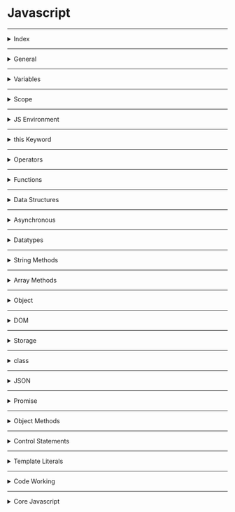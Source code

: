 # Javascript

---

<details>
<summary>Index</summary>

### Index

- General
- variables  
- Scope
- JS Environment
- this Keyword
- Operators
- Functions
- Data Structures
- Asynchronous
- Datatypes
- String Methods
- Array Methods
- Object
- DOM
- Storage
- Class
- JSON
- Promise
- Object Methods
- Control Statements
- Template Literals
- Code Working

</details>

---

<details>
<summary>General</summary>

### General

##### What is **Javascript**?  
__JavaScript__ is a scripting language for web pages.  
we can also use Javascript on server-side as __Node JS__.

we can create Dynamic Webpages by combining HTML with Javascript.

##### Javascript Advantages
  - Server interaction is less.
  - Immediate response to the users.

##### **Dynamically Typed** language?
Yes, JavaScript is a dynamically typed language.

* We can declare a variable without specifying the data type.
* Javascript itself check and identify type of variable based on given value.
* We can change the data type of the variable when it is re-assigned.

#####  Display Javascript Output

  ```js
// console
console.log("Hello World");

// textContent
let myElement = document.getElementById("myElement");
myElement.textContent = "Hello World";

// innerHTML
let myElement = document.getElementById("myElement");
myElement.innerHTML = "<h1>Hello World</h1>";

// write
document.write("Hello World");

// alert
window.alert("Hello World"); // only popup

//prompt
window.promt("Hello World");  // popup with  input textbox 
  ```

##### What is an ECMA Script?
__ECMA Script__ stands for __European Computer Manufacturers Association Script__.
ECMA Script maintains the rules of a scripting language.  
It specifies the core features that a scripting language should provide and how those features should be implemented.

##### Javascript version
I know ES6 version

</details>

---

<details>
<summary>Variables</summary>

### Variable
Variables are like containers. we can use these containers to store data during program execution.   
we can mention a name for identify a particular container. So those named Containers are called variables.     
we can manipulate the data in the containers by referring that variable name.  
we can store different types of data in the containers. In programming languages, we have some categories in data.

Javascript supports various data types: 
1. number 
2. string
3. boolean
4. null
5. undefined

we can assign a value to the variable with the help of assignment Operator( `=`  symbol).

##### Define a Variable
we can create variables using __Variable Declaration__ keywords .
In Javascript we can define a variable in 3 ways,

##### Declaration Keywords
1. var
2. let
3. const

##### Rules of Define a Variable

##### syntax
`Definition = Initialization`  
`declarationKeyword variableName = value;`

#### var
If a variable declare using `var`, then initialization is not mandatory. This variable can be re-assigned and re-declared.  
If a variable is declared inside a function, it is function-scoped. Else, it is global-scoped.

#### let 
If a variable is declared using `let`, then initialization is not mandatory. This variable can be re-assigned.  
we can't re-declare the same variable.

#### const 
If a variable is declared using `const`, then initialization is mandatory. Once the variable is initialized with a value, then it can't be re-assigned.  
const variable maintain constant values.

##### Differences between __var__, __let__ and __const__

| Declaration Keyword | Possible                                     | Not-Possible                |
| ------------------- |----------------------------------------------| --------------------------- |
| __var__                 | Initialization , Re-Assignment, Re-Declaration |                           |
| __let__                 | Initialization , Re-Assignment               | Re-Declaration              |
| __const__               | Initialization                               | Re-Assignment, Re-Declaration |


##### Types of Variables
1. Local Variable
2. Global Variable

##### Local Variable
If a variable is created inside function, that type of variable is called Local Variable.  

* __Example__ :  
If a variable is declared inside a function, When a function is called, its local variables are created, and when the function finishes it's executing, automatically those local variables are destroyed.  

Local variables are useful for temporary data storage within a Block, and they should not interfere with other parts of the program. The Local Variable memory is created in the Local Scope.  
we can access these Local Variables only within that particular block of code.

##### Global Variable
If a variable is created outside a block, then it is called Global variable.

These Global Variables are available completely end of the program execution.
These Global Variables can be accessed at any part of the code including Functions also.  

If the value of the global variable is modified inside a function or conditional statement then the changes are reflected in the rest of the program.  
The Global Variable memory is created in the global scope.

##### Temporal Dead Zone
A block's __Temporal Dead Zone__ starts at the beginning of the block's local scope. It ends when the computer fully initializes your variable with a value.  
we can say in other words, A block's __Temporal Dead Zone__ starts From Hoisting to assigns some value to the variable is called temporal dead zone.  

we can't access the variables, when Variable in __TDZ__

```js 
{
  // myVar TDZ starts here (at the beginning of this block's local scope)
  // myVar TDZ continues here
  // myVar TDZ continues here
  
  console.log(myVar); // returns ReferenceError // because myVar continues here
  
  // myVar TDZ continues here
  // myVar TDZ continues here
  
  let myVar = "Vegetable Fried Rice"; // TDZ ends here
  
  // myVar TDZ does not exist here
  // myVar TDZ does not exist here
}
```

#### Errors
Errors are 2 types:
1. syntax Error
2. Runtime Error

##### SyntaxError
 * If we are not following rules of language, then we got syntax error.
 * Initialization : Missing initializer in const declaration because it is a constant type already mentioned and declared.  
 * Re-Declaration : Identifier 'a' has already been declared.

##### Runtime Error
*  __ReferenceError__
   - When Javascript Engine tries to find a specific variable inside the memory space but that variable does not exist in the memory space.
   - TDZ : Cannot access 'a' before initialization .   
   - Not-Declared : 'c' is not defined.  
   - If a variable in the __TDZ__, we cannot access that particular variable.

* __TypeError__ 
   * Assignment to constant variable.  
   * Mathematical Operations : A Type error can be thrown when we try to make an operation on the incorrect data type.
  
</details>

---

<details>
<summary>Scope</summary>

### Scope
Memory storage location is called scope.  

we have 3 scopes in Javascript  
1. Global Scope (Global + Script)
2. Block Scope
3. Local Scope (Function Scope)

In Global Level with declaration keywords **let** and **const** maintains separate memory with __script__ scope.  

##### what is Block ?
Block is used to combine multiple Javascript statements into one group.  

`Block is { }`

Block memory will be deleted after Execution completed.  
Each Block has its own Lexical scope.

```js
// single statement, so we dont't use block.
if (true) console.log("Hello world");

// Here we are using multiple statements, so we use block.
if (true){
    var a = 10;
    console.log(a);
}
```

##### Closure
A **Closure** is a combination of a __function__ and its __lexical scope__ bundle together forms a Closure.  
A closure gives the outer function's scope access to an inner function that means it can be used the variables and functions of its parent environment.

`Closure => local Memory + Lexical Environment of Parent`

![Code](Assets/Scope/closure.png)

##### Lexical Environment
It is a Parent Memory

##### Uses of Closures
* Timer Functions
* Events
* ...etc

##### Disadvantages of Closures
  * Overconsumption of memory
  * Memory Leak
  * Freeze browser

##### Garbage Collector
Garbage collector is like a program in the browser of the javascript engine.  
In JavaScript, the garbage collector automatically __identifies__ and __removes__ unreferenced objects, freeing up memory to improve performance and prevent memory leaks in the application.

</details>

---

<details>
<summary>JS Environment</summary>

### Javascript Environment

##### Components
 1. Code
 2. JS Runtime Environment
 3. JS Engine
 4. Web APIs
 5. Microtask Queue
 6. Callback Queue
 7. Event Loop 

#### Code
![Code](Assets/JS_Environment/Javascript_Code.jpg)

#### JS Runtime Environment
![JS Runtime Environment](Assets/JS_Environment/Javascript_Runtime_Environment.jpg)

#### JS Engine
![JS Engine](Assets/JS_Environment/Callstack.jpg)

#### Web APIs
![Code](Assets/JS_Environment/Web_APIs.jpg)


##### Execution Context
![Execution Context](Assets/JS_Environment/Execution_%20Context.jpg)

In Javascript, Everything happens inside an __Execution context__ .    
The Execution context is like a big container.  
Inside the Execution Context entire JavaScript code is executed. 
Execution Context contains two components.

`Execution Context => Memory Component + code Component`

`Execution Context => Creation Phase + Execution Phase`

##### Phases of Execution Context
1. Memory phase
2. Code Phase

##### __Memory Component__ (Variable Environment) 
In Memory Component all the variables and functions are stored as key-value pairs.  
When the JavaScript engine allocates memory to a variable, it stores a special value `undefined` in it. 
In the case of functions, it stores the entire function inside the memory space.  
`pair = key : value`

##### __Code Component__ (Thread of Execution)

Code component is the place where code is executed one line at a time. It is also called the **Thread of Execution**.

In this phase, variables in memory component will be initialized.

JavScript is a **synchronous**, **single-threaded** language, which means that it can only execute one line of code at a time in a specific order. It can only move to the next line when the execution of the current line is completed.

__single-threaded__ -> javascript only execute single line (one command) at a time.

__synchronous__ -> Javascript execute next line when once current line execution is finished.

##### Callstack
Before execute the Javascript code, the __Global Execution context__ will be created.  

The execution context is created in two phases : 
  * Memory creation phase - JS will allocate memory to variables and functions.
  * Code execution phase

callstack plays an important role in managing the execution of a program.

callstack handles, automatically create & delete operations of Execution Context.

When a function is invoked, a new execution context is added to the top of the call stack. Once the function execution is completed, its execution context is removed from the top of the call stack.

##### Hoisting
Hoisting is a javascript mechanism where __function declarations__ and __var__ keyword variables are moved to the top of their scope before code execution.

Hoisting is a JavaScript technique.

In Global Level, Before Execution of the JS code, It creates a Global Execution Context.

`var` keyword variables and `function` declarations are stored in Global Execution Context.

var keyword variable takes __undefined__ as a default value.

If it is a Function Declaration, It will be stored entire function.

</details>

---

<details>
<summary>this Keyword</summary>

### __this__ keyword

##### Global space:
Any code write in javascript which is not inside a function (Block) is called global space.

### window:
__window__ object is created by javascript engine.
In window object we have many default variables, methods and functions.
window object is a global object because it is created in the global space.
at the global level __this__ object  window object is equal to  window object.

`window === this`

##### this
In JavaScript, __this__ keyword always refers to an object.

* Function Declaration creates its own Execution Context So Function Declaration creates its own `this` object.  
 
  `Function Declaration : Where the function called.`

* Arrow Functions can't create its own Execution context, but it takes __this object__ from Lexical Environment. So Arrow Function, They inherit  __this__ object from their surrounding context.  
 
  `Arrow Function : Where the Function Declared.`

In the global scope, `this` refers to the global object. 

`window === this`  

```js 
console.log(this)

const obj = {
    myVar:10,
    myFn:function(){
        console.log(this)
    },
    myArr:()=>{
        console.log(this)
    }
}

obj.myFn()

obj.myArr()

```

```js 
// this

// this refers to the Object on which we call our function.

// This function declaration is stored in window object.
function displayName(){
    console.log(this.name, this);
}

const myObject = {
    name:"Ande Praveen",
    displayName:displayName
};

var name = "Brendan Eich";

myObject.displayName();  // Ande Praveen
window.displayName();  // Brendan Eich
```


```js 
// Regular Function
const myObject = {
    myMethod: function() {
        console.log(this); // Refers to 'myObject' when called as myObject.myMethod()
    }
};

myObject.myMethod(); // Outputs 'myObject'

```

```js 
// Arrow Function
const myObject = {
    myMethod: () => {
        console.log(this); // Refers to the global 'this' (e.g., 'window' in a browser context)
    }
};

myObject.myMethod();  // Outputs the global 'this', which is typically 'window'

```

##### this methods

we can change __this__ object with below methods.
* call
* apply 
* bind

```js 
// Define the first person object
const person1 = {
    name: 'Praveen',
    surname: 'Ande',
    
    // Define a method to concatenate the name and surname
    sayName: function() {
        return this.name + " " + this.surname;
    }
}

// Define the second person object
const person2 = {
    name: 'Brenden',
    surname: 'Eich'
}

// Call the sayName method of person1 with the context of person2 using .call()

const fullName = person1.sayName.call(person2);  

// Output the result, which will be "Brenden Eich"
console.log(fullName); // Brenden Eich

```

```js
 "use strict"

// 01 this in global space
console.log(this)  // global object in browser is window

console.log("----------------------------------")

// 02 this inside a function

function x(){
    // this inside non-strict mode - (this substitution)
    // The value depends on strict / non strict mode
    console.log(this)  // window object 
    // with strict-mode this is undefined
 
}
x();

/*
If the value of this keyword is undefined or null, then "this" will be replaced with global object.
*/

console.log("----------------------------------")

// 03 this keyword value depends on how the function is called.

x();  // undefined - with strict-mode
window.x(); // window - with strict-mode 

// 04 this inside a object's method
// when a function is written as a value of key in object, then that is called method.

const obj = {
    a:10,
    x:function(){
        console.log(this)
    }
}

obj.x()  // {a: 10, x: ƒ}

console.log("------------------")

// 05 call, apply bind methods (sharing methods)

const student = {
    name:"praveen",
    printName:function(){
        console.log(this.name)
    }
}
student.printName()  // praveen


const student2 = {
    name:"deepika",
}

student.printName.call(student2);  // deepika => value of this = student2

console.log("----------------------")

// 06 this inside arrow function  
// arrow function doesn't have own this, they take the value of this from lexical environment.


const obj2 = {
    a:10,
    x:()=>{
        console.log(this)
    }
}
obj2.x() // window

console.log("------------------")

// 06 this inside nested arrow function
const obj3 = {
    a:10,
    x:function(){
        // arrow functions don't provide their own this binding (it retains the this value of the enclosing lexical context)
        const y = ()=>{
        console.log(this)
    }
    y()
}
}
obj3.x() // {a: 10, x: ƒ}

// 07 this inside DOM elements => reference to HTMLelement

```

</details>

---

<details>
<summary>Operators</summary>

### Operators

1. Assignment
   * `=`
2. Arithmetic
   * `+ - * / %`
3. Shorthand Math
   * `+=   -=  *=   /=`
4. Unary
   * `++   --`
5. Conditional 
   * `==   ===   !=   !==   <   >   <=   >=`
6. Logical
   * `&& || !`
7. Spread
   * `...` three dots
   * spread operator used to unpack the items in an Object or Array into individual elements.
8.  Rest
    * we can pack multiple values into an array.
9.  Ternary
    * `let variable = condition ? if-block : else-block;`
    * Single line or single expression

##### BODMAS
The standard order of evaluating an expression

1. Brackets (B)
2. Orders (O) -> powers
3. Division (D)
4. Multiplication (M)
5. Addition (A)
6. Subtraction (S)

`Expression: (5 * 2) + (3 * 4 + 4 / 2)`

* Step by Step Explanation
```bash
(5 * 2) + (3 * 4 + 4 / 2)
(10) + (3 * 4 + 2)
(10) + (12 + 2)
(10) + (14)
24
```

##### Loose Equal to ( == )
Loose equality compares two values for equality but doesn't compare type of values.

```js
console.log(2 == "2"); // Output: true
```
##### Strict Equal to ( === )
Strict equality compares two values for equality including type of values.

```js
console.log(2 === "2"); // Output: false
```

##### Spread Operator 
The Spread Operator is used to unpack an iterable (e.g. an array, object, etc.) into individual elements.

```js
let arr1 = [2, 3];
let arr2 = [1, ...arr1, 4];

console.log(arr2);  // Output: [1, 2, 3, 4]
```

##### Rest Parameter
With Rest Parameter, we can pack multiple values into an array.

```js
function numbers(...args) {
console.log(args);  // Output: [1, 2, 3]
}

numbers(1, 2, 3);
```
</details>

---

<details>
<summary>Functions</summary>

##### Functions
* Functions are heart ♥ of Javascript.
* A function is a block of reusable code to perform a specific action. Functions help us in using existing code without writing it every time we need it. A Function is executed when calls it.
* We can define the code once, and use it many times. We can use the same code many times with different arguments, to produce different results (We can reuse code ).

#### Types of Functions

1. Function Declaration
2. Function Expression
3. Arrow Function
4. Anonymous Function
5. Named Function
6. Callback Function
7. First Class Function
8. Higher Order Functions

```js
// Function Declaration

function a() {
	console.log('Function Declaration');
}

a();

```

```js
// Function Expression

// function acts like a value.
let a = function () {
	console.log('Function Expression');
};
a();

```

```js

// Arrow Function

// function acts like a value.
let a = () => {
	console.log('Arrow Function');
};

a();
```

```js
// Anonymous Function
// A function without a name is called Anonymous Function.

var a = function () {
	console.log('Anonymous Function');
};

a();

// These anonymous functions are used at where functions used as values.
// We can use as callback functions

```

```js 
// Anonymous Function
const arr = [1,2,3,4]
const output = arr.map(function a(item){
    console.log(item)
})

// Named Function
const arr = [1,2,3,4]
const output = arr.map(function a(item){
    console.log(item)
})


```

```js
// Named Function

// A function with name is called Named Function
var a = function b() {
	console.log('Named Function');
};

a();

```

##### Difference between __Parameter__ and __Argument__

```js

// we create function with parameters
function a(parameter1, parameter2){
    console.log(parameter1, parameter2);
}

let argument1 = 10;
let argument2 = 20;

// we execute the function with arguments
a(argument1, argument2);
```

##### Callback Function
A callback function is a function that is passed as an argument to another function.

##### First class Functions
we can send functions as arguments, we can use function as a values ...etc

```js 
function sayHello() {
  return "Hello, ";
}
function greeting(helloMessage, name) {
  console.log(helloMessage() + name);
}
// Pass `sayHello` as an argument to `greeting` function
greeting(sayHello, "JavaScript!");
// Hello, JavaScript!
```

##### Higher Order Functions
These Functions follows DRY Principle..  
__DRY__ Principle => Don't Repeat Yourself
Examples : map, filter, reduce, forEach, every, some

##### Over Ridding
When we define the multiple functions with the same name, then the last defined one will be called. It is called Function Overriding.  
JavaScript supports Function Overriding.

```js 
function a(){
    console.log("First Function");
}

function a(){
    console.log("Second Function");
}

a()  // Second Function
```

##### Recursion
A function calling itself is called Recursion.

```js
function factorial(n) {  // Recursive Function
   if (n === 1) {  // Base Case
       return 1;
   }
   
   let output = n * findFactorial(n-1)  // Recursion
    return output;
}

const num = 5;  // Input
const result = factorial(num);
console.log(result);  // Output
```

</details>

---

<details>
<summary>Data Structures</summary>

### Data Structures
Data Structure allow us to store and organize data efficiently.
This will allow us to easily access and perform operations on the data.

In javascript, we have built-in Data structures like,
1. Arrays
2. Objects
3. Sets
4. Maps

</details>

---

<details>
<summary>Asynchronous</summary>

### Asynchronous  
Javascript cannot wait for anyone.

Some __Javascript tasks__ may take time to complete, such as  
* fetch -> fetching data from External database,  
* timer -> perform tasks with timer
* Events -> responding to user input.

JavaScript doesn't wait for these Operations to finish and instead moves on to execute other code.

##### Queues
1. Callback Queue
2. Microtask Queue

##### Callback Queue
The purpose of the Callback Queue is to manage and execute functions (callbacks) in a specific order, typically after some asynchronous operation has completed.
- setInterval
- setTimeout
- Events

Timer functions takes callback function attach the timer and when the timer expires then push into the Callback Queue.

##### Microtask Queue
fetch always returns a Promise.  
A Promise is an object representing the eventual completion or failure of an asynchronous operation.  
we don't know how much of time take to __resolve__ or __reject__ the Promise. 
- fetch
- Promise Object

```js
// create Own Promise

function createOrder(){
    const ownPromise = new Promise((resolve, reject) => {
        if (true){
            const err = new Error("Cart in not valid");
            reject(err);
        }
        else{
            const orderId = "12345";
            resolve(orderId);
        }
    });

    return ownPromise;
}

const promise = createOrder()
console.log(promise);  // Promise

promise
.then((orderId) => console.log(orderId))
.catch((error) => {
    console.log(error.message);
});

```

##### Event Loop
Event Loop continuously monitoring whether callstack is empty or not.  
if callstack is empty then checks the Microtask Queue & callback Queue. 
if there is any Microtask functions or callback functions , it automatically pushes it into the callstack then delete from queue.  

Here Microtask Queue has more priority than the Callback Queue.

</details>

---

<details>
<summary>Datatypes</summary>

##### Datatypes
The Datatype determines how the value or data can be used in the program.  
For example, mathematical operations can be done on Integer and Float types of data.  
The `typeof()` operator is used to find the type of value.

1. __Primitive Datatypes__  
Primitives are immutable.  Primitives are passed by value.
   - Number
   - String
   - Boolean
   - Undefined
   - Null

2. __Reference Datatypes__   
  References are mutable.  References are passed by reference. We can modify data in the Reference datatype.
   - Arrays
   - Objects
   - Maps
   - Sets
   - NaN

##### undefined
`var declaration keyword`
* If a variable is already declared, but value is not assigned to that variable, then it takes `undefined` as its value.
* variable is defined but It is using before Initialization.  
* The datatype of `undefined` is `undefined` itself.
* `undefined` is special keyword using for placeholder.
* Variable is already initialized but javascript in the memory phase assigned a default value __undefined__ at __Hoisting__.

```js 
console.log(a);  // undefined
var a = 10;
```

```js 
let a;
console.log(a); // undefined
```

##### not defined
we didn't declare a variable.
so memory is not allocated for that particular variable.

##### null
__null__ can be assigned to a variable as a representation of __no value__. 
It is used when we intentionally want a variable but don't need a value to it.   
The datatype of null is object. 

##### Data Structures
Data Structures allow us to store and organize data efficiently.  
This makes us access and performs operations on the data smoothly.

##### NaN
The NaN property represents __Not-a-Number__ value.   
The typeof of a NaN returns a Number.
We can do mathematical operations with numbers only.

```js 
isNaN(345); // returns false
isNaN(undefined); // returns true
```

```js 
const word = "Hello";
console.log(word*3)  // NaN
```

</details>

---

<details>

<summary>String Methods</summary>

#### String Manipulation Methods

* Conversion
  - `let output = myString.toUpperCase();`
  - `let output = myString.toLowerCase();`
  - `let output = myNumber.toString();`
  - `let myNumber = parseInt("myString")`
* Checking
  -  `let output = myString.includes(part);`
  -  `let output = myString.startsWith(part);`
  -  `let output = myString.endsWith(part);`
* Cutting
  - `let listItems = myString.split(separator);`
  - `let slicedPart = myString.slice(startIndex, endIndex);`
  - `let subString = myString.substring(startIndex, endIndex);`
* Combining
  - `combinedString = myString1.concat(myString2);`
  - `combinedString = myString1 + myString2;`
* Updating 
  - `let trimmedString = myString.trim();`
  - `let output = myString.replace(searchValue, replaceValue);`
* Finding 
  - `let partStartIndex = myString.indexOf("part")`;

</details>

---

<details>
<summary>Array Methods</summary>

### Array Methods
An Array holds an ordered sequence of items.  
__Array__ is the Mutable Data Structure.


##### Creating a List
A List can be created by enclosing elements within [square] brackets where each item is separated by a comma.

```js 
let a = 2
let list_a = [5, "Six", a, 8.2]

console.log(list_a)  // [5, "Six", a, 8.2]
```

##### Normal Array Methods

* Finding
  - `let result = myArray.includes(item);`  
  - `let result = myArray.indexOf(item);`
  - `let result = myArray.lastIndexOf(item);`
  - `let firstItem = Array.find(Testing Function);`
  - `let firstItemIndex = Array.findIndex(Testing Function);` 
  - `let arrayLength = myArray.length;`
* Adding
  -  `myArray.push(lastItem);`
  -  `myArray.unshift(firstItem);`
  -  `myArray.splice(startIndex, deleteCount, item1, item2...);`
* Removing
  - `let lastItem = myArray.pop();`
  - `let firstItem = myArray.shift();`
* Combining
  - `let newArray = myArray1.concat(myArray2);`
  - `let joinedString = myArray.join(separator);`
* Cutting
  - ` let arrayPart = myArray.slice(startIndex, endIndex);`
* Sorting
  - `myArray.sort();`

##### Higher Order Array Methods
Higher Order Functions follows the __DRY__ principals.
DRY means Don't Repeat Yourself. 
These Methods are Iterate over each item of the Array and do some operations.

* __map__ 
  -  `let newArray = myArray.map((currentValue, index, arr) => callback);`
  - Here __index__ and __arr__ are optional arguments.
  - 
 ```js 
const myArray = [1, 2, 3, 4];
const output = myArray.map((eachItem) => eachItem * eachItem);
  console.log(output); // [ 1, 4, 9, 16 ] 
```

* __filter__
  - It takes condition as a callback. 
  -  `let newArray = myArray.filter((currentValue, index, arr) => callback)`;
  - Here __index__ and __arr__ are optional arguments.
  
  ```js 
  const myArray = [1,2,3,4,-5,-7,12];
  const filteredArray = myArray.filter((eachItem) =>   eachItem > 0);
  console.log(filteredArray); // [ 1, 2, 3, 4, 12 ]
  ```

* __reduce__
-  `let finalValue = myArray.reduce((accumulator, currentValue, index, arr) => callback);`
  - Here accumulator is the initialValue is first item or the previously returned value of the function and currentValue is the value of the current element, __index__ and __arr__ are optional arguments.
   
  ```js 
     const myArray = [1,2,3,4];
     const output = myArray.reduce((accumulator,eachItem) =>  (accumulator + eachItem));
    console.log(output); // 10  
  ```

* __forEach__ 
  -  myArray.forEach((currentValue, index, arr) => callback);
  - Here __index__ and __arr__ are optional arguments.
  - forEach doesn't return anything and don't modify Array.
  
```js 
const myArray = [1, 2, 3, 4];

let squaresList = [];
myArray.forEach((eachItem) => squaresList.push(eachItem * eachItem));

console.log(squaresList);  // [ 1, 4, 9, 16 ]
```

* __every__
* The `every()` method tests whether all elements in the array pass the test implemented by the provided function. It returns a Boolean value.
  -  `let finalBool = myArray.every((currentValue, index, arr) => callback);`
  - Here index and arr are optional arguments
```js 
let myArray = [1, 2, 3, 4, 5];
const isAllPositive = myArray.every((eachItem) => eachItem > 0);
console.log(isAllPositive);  // true
```

* __some__
  - The `some()` method tests whether at least one element in the array passes the test implemented by the provided function.  
  - `let finalBool = myrray.some((currentValue, index, arr) => callback);`
  - Here index and arr are optional arguments.

```js 
let myArray = [1, 2, 3, 4, 5, -6, -7, -8];
const isAnyOnePositive = myArray.some((eachItem) => eachItem > 0);
console.log(isAnyOnePositive);  // true
```

* __reverse__
  - The `reverse()` method reverses the order of the elements in an array. The first array element becomes the last, and the last array element becomes the first.
  - `let reversedArray = myArray.reverse();`

```js
let myArray = [1, 2, 3, 4, 5];
console.log(myArray);  // [ 1, 2, 3, 4, 5 ]

myArray.reverse();
console.log(myArray);  // [ 5, 4, 3, 2, 1 ]

let reversedArray = myArray.toReversed()
console.log(reversedArray);  // [ 1, 2, 3, 4, 5 ]
```

* __flat__
- The `flat()` method creates a new array with all sub-array elements concatenated into it recursively up to the specified depth.
- `let newArray = myArray.flat(depth);`


```js 
let myArray = [[1, [2, [[3, 4]], 5]]];
console.log(myArray);  // [[1, [2, [[3, 4]], 5]]]

let flatArray = myArray.flat(4);
console.log(flatArray);  // [ 1, 2, 3, 4, 5 ]
```

</details>

---

<details>
<summary>Object</summary>

### Object

##### Object Destructuring
we can make object key to a variable.  
To unpack properties from Object, we use Object Destructuring. The variable name should match with the key of an object.  
We convert `key:value` pairs into `variable = value`.

```js
let person = {
  firstName: "Rahul",
  lastName: "Attuluri",
  age: 28,
};

let { age } = person;

console.log(age); // Output: 28
```

</details>

---

<details>
<summary>DOM</summary>

#### DOM 
__DOM__ stands for __Document Object Model__ .  
DOM is the structured representation of the HTML document created by the browser.  
It allows Javascript to manipulate, structure and style of our website.

##### Real DOM
Real DOM is nothing but our HTML DOM. It is a structured representation of the HTML elements that are present in a webpage.
It represents the entire UI of our Webpage.
Real DOM created by Browser.

##### Access HTML Element
* `getElementById('id')`: Returns the element that has the specified id.
* `getElementsByClassName('classname')`: Returns all the elements that have the specified class name. It returns an array-like object.
* `getElementsByTagName('tagname')`: Returns all the elements that have the specified tag name. It returns an array-like object.
* `querySelector()`: Takes CSS style selector as argument and returns the first selected HTML element.
* `querySelectorAll()` : Takes CSS style selector as argument and returns the all  HTML elements.

```js 
// Old Format
let element = document.getElementsByTagName("div");  // <div>
let element = document.getElementById("test");  // <div id="test">
let element = document.getElementsByClassName("test");  // <div class="test"> 

// New Format
let element = document.querySelector("div");  //  <div>
let element = document.querySelector("#test"); // <div id="test">
let element = document.querySelector(".test");   // <div class="test">
let element = document.querySelectorAll(".test");   // <div class="test">
let childElement = document.querySelector('div .parent #child');
```

##### Javascript DOM properties
   * Value
     - textContent
   * CSS
     - style
   * Attribute
     - htmlFor, src, checked
     - `element.setAttribute(attribute, value);`
   * classList
   

##### DOM manipulation
DOM manipulation is interacting with the DOM to modify the HTML document that is to be rendered on the web browser.  
javascript offers 3 ways to add an Event Listener to a DOM element.

##### Inline event Listener

```js 
// inline event Listener => onclick attribute used in html

function greeting(){
    console.log("Inline Event Listener worked");
}
```
##### onevent listener

```js 
// onevent

// onEvent Listener used in javascript with html element id.

let greetBtn = document.getElementById("greetBtn");

greetBtn.onclick = function(){
    console.log("onEvent Listener is working");
};
```
##### addEventListener

```js 
// addEventListener()

/*
	It is a modern approach to add an event listener.
	element.addEventListener(event, callback);
	element => HTML element
	event => event name
	function => callback function
*/

// htmlElement.addEventListener(eventName, callbackFunction);
let greetBtn = document.getElementById("greetBtn");

greetBtn.addEventListener("click", function(){
    console.log("addEventListener is working");
});
```

##### Events
  * Mouse Events 
     - mousedown, mouseup, click, dblclick, mousemove, mouseover, mousewheel, mouseout   
  * Keyboard Events
     - keydown, keypress, keyup  
  * Form Events 
     - focus, blur, change, submit  
  * window Events 
     - scroll, resize, load, unload  

##### preventDefault()
Form has default behaviour when we submit, it refreshes the full web page.  
`event.preventDefault()` is used to prevents the default behaviour of the submit event.

```js
    event.preventDefault();
```
 
##### Element Manipulation

```js 
/// DOM Manipulations

// Element selection through id
let myContainer = document.getElementById("myContainer");

// creating an HTML element
let headingElement = document.createElement('h1');
headingElement.textContent = "Hello World";
console.log(headingElement);

// adding an Element at End.
// Appending to Existing myContainer Element
myContainer.appendChild(headingElement);

// Removing the Element
myContainer.removeChild(headingElement);

```

</details>

---

<details>
<summary>Storage</summary>

### Storage
Storage Mechanism:
1. client-side Data storage
2. server-side Data storage

### client-side Data storage:
client-side Data storage is storing the data on the client (user's machine Browser).

1. Local Storage
2. Session Storage
3. Cookies
4. IndexedDB

##### localStorage
- The Local Storage allows web applications to store data locally within the user's browser. It is a Storage Object. Data can be stored in the form of key-value pairs.
- Local storage data never expires.
- Local Storage can store up to 5 to 10 MB of data per domain.

`localStorage.setItem("Key", "Value");`  
`localStorage.getItem("Key");`  
`localStorage.removeItem("Key");`  
`localStorage.clear();`


##### Cookies
- `js-cookie` is the third-party package
- We can set an expiration for Cookies
- Cookies can store up to 4KB of data
- we can get undefined, when cookies is expired
 
```js 
const token = Cookies.get("jwt_token"); // Assume that there is was a Cookie set with the key "jwt_token" with value the 1234
 
if (token === undefined) {
 console.log("Cookie is expired");
}
```

```js 
cookieStore.set("jwt_toke", "43343443", {expires:30})
```

###  server-side Data storage:
Server-side Data Storage is storing the data on the server.
- mangoDB

</details>

---

<details>
<summary>class</summary>

### class

##### Inheritance
Inheritance is a mechanism by which a class inherits methods and properties from another class.

```js 
class SuperClass {
  constructor(property1) {
    this.property1 = property1;
  }
  method1() {}
}
class SubClass extends SuperClass {
  constructor(property1, property2) {
    super(property1);
    this.property2 = property2;
  }
  method1() {}
}
let myObject = new SubClass(argument1, argument2);
```

Here, SubClass inherits methods and properties from a SuperClass.

* The extends keyword is used to inherit the methods and properties of the superclass.

* Calling `super()` makes sure that SuperClass constructor() gets called and initializes the instance.

##### What is the Static keyword in JavaScript?
The `static` Keyword defines a static method or property for a class.

__Static methods__ or __Static properties__ cannot be called on instances of the class. They are called on the class itself.

```Javascript 
class Rectangle {
  constructor(height, width) {
    this.height = height;
    this.width = width;
  }

  static displayName = "Rectangle";
  static print() {
    return "Static method print() is called from Rectangle";
  }
}

console.log(Rectangle.displayName); // Output: Rectangle
console.log(Rectangle.print()); // Output: Static method print() is called from Rectangle

// create a instance
let rectangle1 = new Rectangle(10, 8);

console.log(rectangle1.displayName); // Output: undefined
console.log(rectangle1.print()); // TypeError: rectangle1.print is not a function
```

From the above example,

* Calling a Static property from a class instance will return undefined
* Calling a Static method from a class instance will throw an error


</details>

---

<details>
<summary>JSON</summary>

### JSON

**JSON** stands for **JavaScript Object Notation**.

It is a data representation format used for:

* Storing data (Client/Server)
* Exchanging data between Client and Server

JSON Methods
we can convert data from JSON object to JS object and vice-versa.
* stringify
* parse

```js
let profile = {
  name: "Rahul",
  age: 29,
  designation: "Web Developer"
};
```

```JSON
{
  "name": "Rahul",
  "age": 29,
  "designation": "Web Developer"
}
```
</details>

---

<details>
<summary>Promise</summary>

### Promise
Promise Methods
* The `then` method is called after the Promise is resolved.
* The `catch` method is called after the Promise is rejected.

A Promise will be in any one of the three states

1. Pending : Neither fulfilled nor rejected.
2. Fulfilled : Operation completed successfully.
3. Rejected : Operation failed.

### Async and Await
The `async/await` simply gives you a synchronous feel to asynchronous code.   
The `await` keyword in JavaScript is used within an async function to pause the execution of that function until a promise is resolved. 

```js 

// Asynchronous Execution

const myFunction = async () => {
    const url = "https://apis.ccbp.in/jokes/random";
    const response = await fetch(url);  // wait untill promise resolved
    const data = await response.json();  // wait untill promise resolved
    console.log(data);
}

// Call the async function
myFunction();

// Statement 2
console.log("fetching done");

// The second statement won't wait until the first statement execution.
// In JS fetch() works asynchronously.

```

```js 

// Asynchronous Execution

const url = "https://apis.ccbp.in/jokes/random";

fetch(url)
    .then((response) => {
        return response.json();
    })
    .then((jsonData) => {
        // statement 1
        console.log(jsonData)
    });


// statement 2
console.log("fetching done");

// The second statement won't wait until the first statement execution.
// In JS fetch() works asynchronously.
```
</details>

---
<details>
<summary>Object Methods</summary>

### Object Methods 

* __Object.keys()__:

`Object.keys()` is a built-in JavaScript method that returns an array of a given object's property names. The array order reflects the sequence in which properties were defined in the object.


* __Object.values()__:

`Object.values()` returns an array of a given object's property values, providing the values in the same sequence as properties were defined.

```js 
let jsonObject = {
    "name": "John",
    "age": 25,
    "city": "New York"
};

let keys = Object.keys(jsonObject);   
let values = Object.values(jsonObject); 

console.log(keys);   // Outputs: ["name", "age", "city"]
console.log(values); // Outputs: ["John", 25, "New York"]
```
</details>

---

<details>
<summary>Control Statements</summary>

### Control Statements

#####  Conditional Statements
The conditional statement allows you to execute a block of code only when a specific condition true.

```js
let age = 30;

if (age > 30){
    console.log("Yes, His age is above 30 years");
}
else if(age === 30){
    console.log("His age is exactly 30 years");  // His age is exactly 30 years
}
else{
    console.log("Yes, His age is below 30 years");
}

```

##### Looping Statements
Loops allow us to execute a block of code several times.

###### for loop
1. for-of
   - It gives values
2. for-in  
   - It gives Indexes of values
3. for loop


###### while loop
1. while loop
2. do-while loop
    - In do-while loops, the code in the loop runs at least once before checking if the condition is True.


##### Jumping Statements

```js 
let day = 4;

switch (day){
    case 0:
        console.log("Sunday");
        break;

    case 1:
        console.log("Monday");
        break;
    case 2:
        console.log("Tuesday");
        break;
    case 3:
        console.log("Wednesday");
        break;
    case 4:
        console.log("Thursday");  // Thursday
        break;
    case 5:
        console.log("Friday"); 
        break;
    case 6:
        console.log("Saturday");  
        break;
    default:
        console.log("Invalid"); 
}
```

</details>

---

<details>
<summary>Template Literals</summary>

### Template Literals (Template Strings)
  * The Template Literals are enclosed by the backticks. => ` `
  * we can include the variable or expressions using a dollar sign with curly braces. => `${}`
  * we can use dynamic variable in the string

```js 
let myName = "Ande Praveen";
let output = `Hello ${myName}`;
console.log(output);  // Hello Ande Praveen
```
</details>

---

<details>
<summary>Code Working</summary>

### Code Working

##### Hoisting
![Hoisting](./Assets/Code_Working/01_Hoisting/01_Hoisting.png)  
![Function Storage](./Assets/Code_Working/01_Hoisting/02_Function_Storage.gif)  
![Variable Storage](./Assets/Code_Working/01_Hoisting/03_Variable_Storage.gif)  
![var Keyword Storage](./Assets/Code_Working/01_Hoisting/04_var_keyword_Storage.gif)  
![Execution Phase](./Assets/Code_Working/01_Hoisting/05_Execution_Phase.gif)  
![undefined](./Assets/Code_Working/01_Hoisting/06_undefined.gif)  
![Reference Error](./Assets/Code_Working/01_Hoisting/07_Reference_Error.gif)  
![Assign Original Values](./Assets/Code_Working/01_Hoisting/08_Assign_Original_Values.gif)  

##### Event Loop
![JS Runtime Environment](./Assets/Code_Working/02_Event_Loop/01_JS%20Runtime_Environment.png)  
![Callstack](./Assets/Code_Working/02_Event_Loop/02_Callstack.gif)  
![Timer](./Assets/Code_Working/02_Event_Loop/03_Timer.gif)  
![Callback Queue](./Assets/Code_Working/02_Event_Loop/04_Callback_Queue.gif)  
![Event Loop](./Assets/Code_Working/02_Event_Loop/05_Event_Loop.gif)  
![output](./Assets/Code_Working/02_Event_Loop/06_Output.gif)  
![Timer Example](./Assets/Code_Working/02_Event_Loop/07_Timer_Example.gif)  

##### Microtask Queue
![Microtask](./Assets/Code_Working/03_Microtask_Queue/microtask1.gif)  
![Microtask](./Assets/Code_Working/03_Microtask_Queue/microtask2.gif)  
![Microtask](./Assets/Code_Working/03_Microtask_Queue/microtask3.gif)  
![Microtask](./Assets/Code_Working/03_Microtask_Queue/microtask4.gif)  
![Microtask](./Assets/Code_Working/03_Microtask_Queue/microtask5.gif)  
![Microtask](./Assets/Code_Working/03_Microtask_Queue/microtask6.gif)  

</details>

---

<details>
<summary>Core Javascript</summary>

### Core Javascript

### call, apply, bind

##### call
__Call__  method helps you replace the value of __this__ Object inside a function with whatever value you want.

```js
fn.call(thisObj, args1, args2) 
```

##### apply
__apply__ is very similar to the call function. The only difference is that in __apply__ method you can pass an array as an argument list.

```js 
fn.apply(thisObj, [args1, args2]);
```

##### bind
__bind__ is a method that helps you create another function that you can execute later with the new context of __this__ that is provided.

```js
let bindedFn = fn.bind(thisObj, arg1, arg2, ..., argN); 
bindedFn()
```

### Currying  
Currying in JavaScript transforms a function with multiple arguments into a chain of single-argument functions.


```js 

function fn(a,b,c){
    console.log(a+b+c)
}

fn(1,2,3)


function a(x){
    return function b(y){
        return function c(z){
            console.log(x+y+z)
        }
    }
}

a(1)(2)(3)
```

```js 
// Currying with closure
function multiplication(a){
    return function(b){
        console.log(a*b)
    }
}
multiplication(5)(4)  // 20

// Currying with bind method
const multiplyByTen = multiplication.bind(this,10);
multiplyByTen(5)  // 50
```

### Polyfill
fill the many gaps.
The developers of JavaScript always keep adding new features to the JavaScript language to improve performance and add better functionalities. Sometimes, it happens that new features don’t support by the old browser versions.  
For example, the exponential operator is introduced in ES7, and the trailing comma in the object is also valid in ES7. Now, while developing the application, we have added used the exponential operator in the application. It will work with the newer versions of the browser, but if someone is using a very old version of the browser, they can get errors like the exponential operator is not supported by the browser engine.
A polyfill is a piece of code (usually JavaScript on the Web) used to provide modern functionality on older browsers that do not natively support it.


```js 
function findEvenNumbers () {
    let output = this.filter((x) => x % 2 === 0);
    console.log(output);
}

let myArray = [1, 2, 3, 4, 5];
 
// polyfill  
Array.prototype.findEvenNumbers = findEvenNumbers

myArray.findEvenNumbers();  // [2, 4]
[3,2,5,6,1,3,4,8].findEvenNumbers() // [2, 6, 4, 8]

```

```js 
const arr = [1,2,3,4]

Array.prototype.findEven = function(){
    let output = this.filter((x) => x%2 === 0)
    console.log(output)
}

arr.findEven()
```

### Debouncing
Debouncing method is used Decrease the Network calls.  
Debouncing is a technique used to control how many times a function gets called within a certain period, especially when it's triggered by an event like scrolling or typing.

You set a timer when the event is triggered.
If the event happens again before the timer expires, you reset the timer.
Only when the timer expires without another event occurring, you finally execute the function.
This prevents the function from being called too frequently and helps in optimizing performance, especially for tasks like handling user input or updating UI elements.

![debouncing.gif](Assets%2FCore%20Javascript%2Fdebouncing.gif)

```js 
// Debouncing
let counter = 0;
function getData(){
    // Calls an API and gets Data
    console.log("Fetching Data ..", counter++);
}

// debounce Method
const debouncing = function (fn, delay){
    let timerId;
    return function (){
        let context = this;
        let args = arguments;
        clearTimeout(timerId)
        timerId = setTimeout(() => {
            fn.apply(context, args)
        }, delay)
    }
}

const betterFunction = debouncing(getData, 300)

```

```js 
let search = document.getElementById("search");
console.log(search)

function normalFn (){
    console.log("Click")
}

let timerId;
function betterFn(){
 clearTimeout(timerId)
timerId = setTimeout(()=>{
    normalFn()
}, 2000)
}


search.onkeydown = betterFn

```

### Debouncing vs Throttling
These are used for performance optimization.
These features are used to decrease the Network calls and performance optimization.

### Debouncing 
The difference between 2-key strokes 200ms.
Examples : Youtube, Flipkart, Amazon

### Throttling
The difference between two function calls 200ms.  
Example : resize the window, click button

```js 
// Throttling

const expensive = () => {
    console.log("Expensive")
}

const throttle = (fn, limit)=>{
    let flag = true;
    return function ()  {
        let context = this;
        let args = arguments;
        if (flag) {
            fn.apply(context, args)// fn();
            flag = false;
            setTimeout(()=>{
                flag = true
            },limit)
        } 
    }
}

const betterExpensive = throttle(expensive, 500)

window.addEventListener("resize", betterExpensive)
```

```js 

function normalFn (){
    console.log("resize Triggered");
}

let flag = true;
function betterFn(){
    if (flag){
       normalFn()
       flag = false
    }
    else{
    setTimeout(()=>{
        flag = true
    }, 2000)
    }
}

window.addEventListener('resize', betterFn)

```
![throttle.gif](Assets%2FCore%20Javascript%2Fthrottle.gif)
![throttling-vs-debounce.png](Assets%2FCore%20Javascript%2Fthrottling-vs-debounce.png)

### Event Bubbling and Capturing

When click on Button.
1. grand
2. Parent
3. Child

Bubbling goes up
Capturing is also another name trickling, it goes down.

* Capturing
![01 Capturing.png](Assets%2FCore%20Javascript%2F01%20Capturing.png)
* bubbling (Default)
![02 bubbling.png](Assets%2FCore%20Javascript%2F02%20bubbling.png)

### Event Delegation
Decrease the attachment event listeners.  
Just attach event to parent and use to all the children.  

### async vs await 
![async vs defer.avif](Assets%2FCore%20Javascript%2Fasync%20vs%20defer.avif)

### Currying problem
```js 
/*
let x = function(a){
    return function y(b){
        return function z(c){
            console.log(a+b+c)
        }
    }
}


x(1)(2)(3)  // 6
*/


let x = function(a){
    return function y(b){
        if (b){
            return x(a+b)
        }
        return a;
        
    }
}


console.log(x(1)(2)())  // 3
console.log(x(1)(2)(3)(4)())  // 10

```

### prototypal Inheritance 

```js 
let obj1 = {
    name:"Praveen",
    city:"Hyderabad",
    getIntro:function(){
        console.log(this.name + " from " + this.city)
    }
}
let obj2 = {
    name:"Akshay",
}


obj2.__proto__ = obj1
console.log(obj2.name)  // Akshay
console.log(obj2.city)  // Hyderabad
console.log(obj2.getIntro())  // Akshay from Hyderabad


Function.prototype.fun = function(){
    console.log("I am  prototype Fun Function")
}


function myFunction(){
    console.log("I am Function")
}

myFunction.fun() // I am  prototype Fun Function

```

### Recursively 

```js 
let user = {
    name:"Praveen",
    address:{
            personal:{
                city:"Amalapuram",
                area:"Veluvalapalli"
            },
            office:{       
                city:"Hyderabad",
                area:{
                    landmark:"Hitech"
                }
            }
    }
  }

  let finalObject = {
    user_name:"Praveen",
    user_address_personal_city:"Amalapuram",
    user_address_personal_area:"Veluvalapalli",
    user_address_office_city:"Hyderabad",
    user_address_office_area_landmark:"Hitech"
  }

  /* --------------------- Recursively ---------------- */


  let output = {};

let magicFunction = function(obj, parent) {
    for(let key in obj) {
        if (typeof obj[key] === "object") {
            // console.log(obj[key]);
            magicFunction(obj[key], parent + "_"+key);
        }
        else{
            // Please handle array, null, undefined ...
            // console.log(key);
            output[parent + "_" + key] = obj[key]
        }
    }
}
  

 magicFunction(user, "user")
  console.log(output)
```
![recursively.png](Assets%2FCore%20Javascript%2Frecursively.png)

</details>